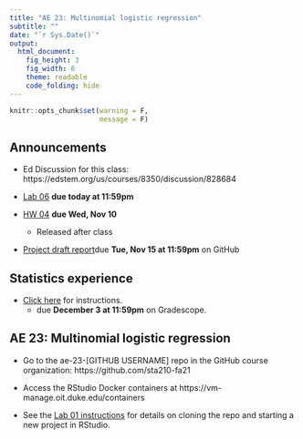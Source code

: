```yaml
---
title: "AE 23: Multinomial logistic regression" 
subtitle: ""
date: "`r Sys.Date()`"
output: 
  html_document: 
    fig_height: 3
    fig_width: 6
    theme: readable
    code_folding: hide
---
```


```r
knitr::opts_chunk$set(warning = F, 
                      message = F)
```


## Announcements

- Ed Discussion for this class: https://edstem.org/us/courses/8350/discussion/828684

- [Lab 06](https://sta210-fa21.netlify.app/labs/lab-06-logistic.html) **due today at 11:59pm** 

- [HW 04](https://sta210-fa21.netlify.app/hw/hw-04.html) **due Wed, Nov 10**
  - Released after class
 
- [Project draft report](https://sta210-fa21.netlify.app/project/#draft-report)due **Tue, Nov 15 at 11:59pm** on GitHub 

## Statistics experience 

- [Click here](https://sta210-fa21.netlify.app/hw/stats-experience.html) for instructions. 
  - due **December 3 at 11:59pm** on Gradescope.
  
##  AE 23: Multinomial logistic regression

- Go to the ae-23-[GITHUB USERNAME] repo in the GitHub course organization: https://github.com/sta210-fa21

- Access the RStudio Docker containers at https://vm-manage.oit.duke.edu/containers

- See the [Lab 01 instructions](https://sta210-fa21.netlify.app/labs/lab-01-ikea.html) for details on cloning the repo and starting a new project in RStudio.

